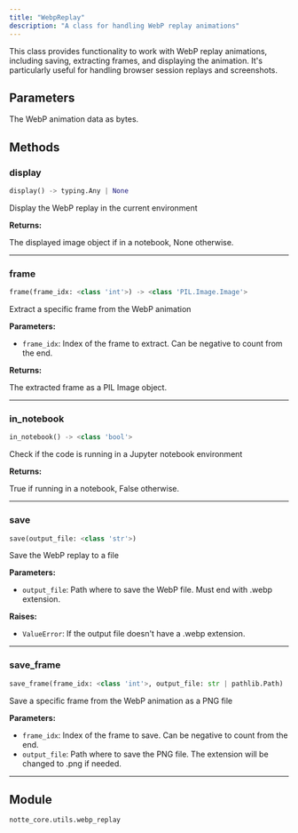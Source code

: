 ```yaml
---
title: "WebpReplay"
description: "A class for handling WebP replay animations"
---
```




This class provides functionality to work with WebP replay animations, including saving,
extracting frames, and displaying the animation. It's particularly useful for handling
browser session replays and screenshots.


## Parameters

<ParamField path="replay" type="Any">
  The WebP animation data as bytes.
</ParamField>

## Methods

### display

```python
display() -> typing.Any | None
```

Display the WebP replay in the current environment

**Returns:**

The displayed image object if in a notebook, None otherwise.

---

### frame

```python
frame(frame_idx: <class 'int'>) -> <class 'PIL.Image.Image'>
```

Extract a specific frame from the WebP animation

**Parameters:**

- `frame_idx`: Index of the frame to extract. Can be negative to count from the end.

**Returns:**

The extracted frame as a PIL Image object.

---

### in_notebook

```python
in_notebook() -> <class 'bool'>
```

Check if the code is running in a Jupyter notebook environment

**Returns:**

True if running in a notebook, False otherwise.

---

### save

```python
save(output_file: <class 'str'>)
```

Save the WebP replay to a file

**Parameters:**

- `output_file`: Path where to save the WebP file. Must end with .webp extension.

**Raises:**

- `ValueError`: If the output file doesn't have a .webp extension.

---

### save_frame

```python
save_frame(frame_idx: <class 'int'>, output_file: str | pathlib.Path)
```

Save a specific frame from the WebP animation as a PNG file

**Parameters:**

- `frame_idx`: Index of the frame to save. Can be negative to count from the end.
- `output_file`: Path where to save the PNG file. The extension will be changed to .png if needed.

---



## Module

`notte_core.utils.webp_replay`
